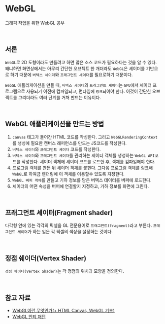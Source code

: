 
<Meta title="Webgl/Introduction" />

# WebGL

그래픽 작업을 위한 WebGL 공부

<br />

## 서론

`WebGL`로 2D 도형이라도 만들려고 하면 많은 소스 코드가 필요하다는 것을 알 수 있다. <br />
왜냐하면 화면상에서는 아무리 간단한 오브젝트 한 개더라도 `WebGL`은 셰이더를 기반으로 하기 때문에 `버텍스 셰이더`와 `프래그먼트 셰이더`를 필요로하기 때문이다.

`WebGL` 애플리케이션을 만들 때, `버텍스 셰이더`와 `프래그먼트 셰이더`는 `GPU`에서 셰이더 프로그램으로 사용되기 이전에 컴파일되고, 런타임에 `링크`되어야 한다. 이것이 간단한 오브젝트를 그리더라도 여러 단계를 거쳐 만드는 이유이다.

<br />

## WebGL 애플리케이션을 만드는 방법

1. `canvas` 태그가 들어간 HTML 코드를 작성한다. 그리고 `WebGLRenderingContext`를 생성에 필요한 캔버스 래퍼런스를 만드는 JS코드를 작성한다.
2. `버텍스 셰이더`와 `프래그먼트 셰이더` 코드를 작성한다.
3. `버텍스 셰이더`와 `프래그먼트 셰이더`를 관리하는 셰이더 객체를 생성하는 `WebGL API`코드를 작성한다. 셰이더 객체에 셰이더 코드를 로드한 후, 객체를 컴파일해야 한다.
4. 프로그램 객체를 만든 뒤 셰이더 객체를 붙힌다. 그다음 프로그램 객체를 링크해 `WebGL`로 하여금 렌더링에 이 객체를 이용할수 있도록 지정한다.
5. `WebGL 버퍼 객체`를 만들고 기하 정보를 담은 버텍스 데이터를 버퍼에 로드한다.
6. 셰이더의 어떤 속성을 버퍼에 연결할지 지정하고, 기하 정보를 화면에 그린다.

<br />

## 프래그먼트 셰이터(Fragment shader)

다각형 안에 있는 각각의 픽셀을 GL 전문용어로 `프래그먼트(fragment)`라고 부른다. `프래그먼트 셰이더`가 하는 일은 각 픽셀의 색상을 설정하는 것이다.

<br />

## 정점 쉐이더(Vertex Shader)

`정점 쉐이더(Vertex Shader)`는 각 정점의 위치과 모양을 정의한다.

<br />

## 참고 자료

- [WebGL이란 무엇인가(+ HTML Canvas, WebGL 기초)](https://code-masterjung.tistory.com/110)
- [WebGL 안티 패턴](https://webglfundamentals.org/webgl/lessons/webgl-anti-patterns.html)
